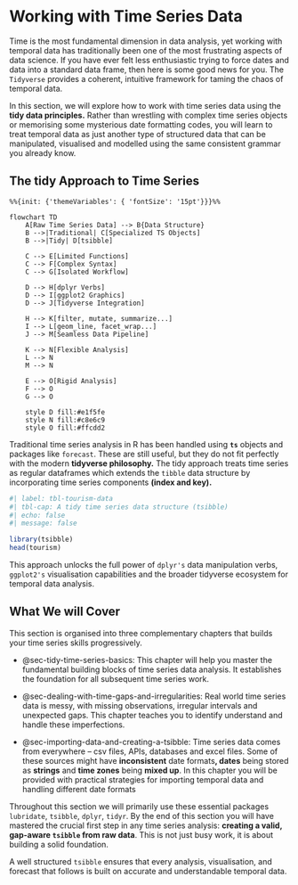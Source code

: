 # Working with Time Series Data

Time is the most fundamental dimension in data analysis, yet working with temporal data has traditionally been one of the most frustrating aspects of data science. If you have ever felt less enthusiastic trying to force dates and data into a standard data frame, then here is some good news for you. The `Tidyverse` provides a coherent, intuitive framework for taming the chaos of temporal data.

In this section, we will explore how to work with time series data using the **tidy data principles.** Rather than wrestling with complex time series objects or memorising some mysterious date formatting codes, you will learn to treat temporal data as just another type of structured data that can be manipulated, visualised and modelled using the same consistent grammar you already know.

## The tidy Approach to Time Series

```mermaid
%%{init: {'themeVariables': { 'fontSize': '15pt'}}}%%

flowchart TD
    A[Raw Time Series Data] --> B{Data Structure}
    B -->|Traditional| C[Specialized TS Objects]
    B -->|Tidy| D[tsibble]
    
    C --> E[Limited Functions]
    C --> F[Complex Syntax]
    C --> G[Isolated Workflow]
    
    D --> H[dplyr Verbs]
    D --> I[ggplot2 Graphics]
    D --> J[Tidyverse Integration]
    
    H --> K[filter, mutate, summarize...]
    I --> L[geom_line, facet_wrap...]
    J --> M[Seamless Data Pipeline]
    
    K --> N[Flexible Analysis]
    L --> N
    M --> N
    
    E --> O[Rigid Analysis]
    F --> O
    G --> O
    
    style D fill:#e1f5fe
    style N fill:#c8e6c9
    style O fill:#ffcdd2
```

Traditional time series analysis in R has been handled using **`ts`** objects and packages like `forecast`. These are still useful, but they do not fit perfectly with the modern **tidyverse philosophy.** The tidy approach treats time series as regular dataframes which extends the `tibble` data structure by incorporating time series components **(index and key).**

```r
#| label: tbl-tourism-data
#| tbl-cap: A tidy time series data structure (tsibble)
#| echo: false
#| message: false

library(tsibble)
head(tourism)
```

This approach unlocks the full power of `dplyr's` data manipulation verbs, `ggplot2's` visualisation capabilities and the broader tidyverse ecosystem for temporal data analysis.

## What We will Cover

This section is organised into three complementary chapters that builds your time series skills progressively.

-   @sec-tidy-time-series-basics: This chapter will help you master the fundamental building blocks of time series data analysis. It establishes the foundation for all subsequent time series work.

-   @sec-dealing-with-time-gaps-and-irregularities: Real world time series data is messy, with missing observations, irregular intervals and unexpected gaps. This chapter teaches you to identify understand and handle these imperfections.

-   @sec-importing-data-and-creating-a-tsibble: Time series data comes from everywhere – csv files, APIs, databases and excel files. Some of these sources might have **inconsistent** date formats**, dates** being stored as **strings** and **time zones** being **mixed up**. In this chapter you will be provided with practical strategies for importing temporal data and handling different date formats

Throughout this section we will primarily use these essential packages `lubridate`, `tsibble`, `dplyr`, `tidyr`. By the end of this section you will have mastered the crucial first step in any time series analysis: **creating a valid, gap-aware `tsibble` from raw data**. This is not just busy work, it is about building a solid foundation.

A well structured `tsibble` ensures that every analysis, visualisation, and forecast that follows is built on accurate and understandable temporal data.
